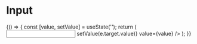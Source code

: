 

<Meta title="Input" />

# Input

<Preview>
	<Story name="Default">
		{() => {
			const [value, setValue] = useState('');
			return (
				<Input
					label="Label"
					name="input"
					onChange={(e) => setValue(e.target.value)}
					value={value}
				/>
			);
		}}
	</Story>
</Preview>
